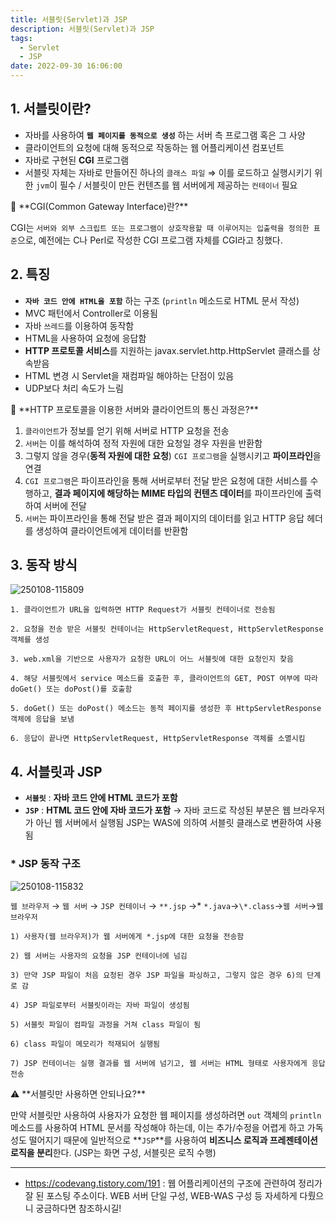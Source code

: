 ```yaml
---
title: 서블릿(Servlet)과 JSP
description: 서블릿(Servlet)과 JSP
tags:
  - Servlet
  - JSP
date: 2022-09-30 16:06:00
---
```


## 1. 서블릿이란?

- 자바를 사용하여 **`웹 페이지를 동적으로 생성`** 하는 서버 측 프로그램 혹은 그 사양
- 클라이언트의 요청에 대해 동적으로 작동하는 웹 어플리케이션 컴포넌트
- 자바로 구현된 **CGI** 프로그램
- 서블릿 자체는 자바로 만들어진 하나의 `클래스 파일`
  ⇒ 이를 로드하고 실행시키기 위한 `jvm`이 필수 / 서블릿이 만든 컨텐츠를 웹 서버에게 제공하는 `컨테이너` 필요

<aside>
📌 **CGI(Common Gateway Interface)란?**

CGI는 `서버와 외부 스크립트 또는 프로그램이 상호작용할 때 이루어지는 입출력을 정의한 표준`으로, 예전에는 C나 Perl로 작성한 CGI 프로그램 자체를 CGI라고 칭했다.

</aside>

## 2. 특징

- **`자바 코드 안에 HTML을 포함`** 하는 구조 (`println` 메소드로 HTML 문서 작성)
- MVC 패턴에서 Controller로 이용됨
- 자바 `쓰레드`를 이용하여 동작함
- HTML을 사용하여 요청에 응답함
- **HTTP 프로토콜 서비스**를 지원하는 javax.servlet.http.HttpServlet 클래스를 상속받음
- HTML 변경 시 Servlet을 재컴파일 해야하는 단점이 있음
- UDP보다 처리 속도가 느림

<aside>
📌 **HTTP 프로토콜을 이용한 서버와 클라이언트의 통신 과정은?**

1. `클라이언트`가 정보를 얻기 위해 서버로 HTTP 요청을 전송
2. `서버`는 이를 해석하여 정적 자원에 대한 요청일 경우 자원을 반환함
3. 그렇지 않을 경우(**동적 자원에 대한 요청**) `CGI 프로그램`을 실행시키고 **파이프라인**을 연결
4. `CGI 프로그램`은 파이프라인을 통해 서버로부터 전달 받은 요청에 대한 서비스를 수행하고, **결과 페이지에 해당하는 MIME 타입의 컨텐츠 데이터**를 파이프라인에 출력하여 서버에 전달
5. `서버`는 파이프라인을 통해 전달 받은 결과 페이지의 데이터를 읽고 HTTP 응답 헤더를 생성하여 클라이언트에게 데이터를 반환함

</aside>

## 3. 동작 방식

![250108-115809](/mdx/servlet-and-jsp/250108-115809.png)

```
1. 클라이언트가 URL을 입력하면 HTTP Request가 서블릿 컨테이너로 전송됨

2. 요청을 전송 받은 서블릿 컨테이너는 HttpServletRequest, HttpServletResponse 객체를 생성

3. web.xml을 기반으로 사용자가 요청한 URL이 어느 서블릿에 대한 요청인지 찾음

4. 해당 서블릿에서 service 메소드를 호출한 후, 클라이언트의 GET, POST 여부에 따라 doGet() 또는 doPost()를 호출함

5. doGet() 또는 doPost() 메소드는 동적 페이지를 생성한 후 HttpServletResponse 객체에 응답을 보냄

6. 응답이 끝나면 HttpServletRequest, HttpServletResponse 객체를 소멸시킴
```

## 4. 서블릿과 JSP

- **`서블릿`**
  : **자바 코드 안에 HTML 코드가 포함**
- **`JSP`**
  : **HTML 코드 안에 자바 코드가 포함**
  → 자바 코드로 작성된 부분은 웹 브라우저가 아닌 웹 서버에서 실행됨
  JSP는 WAS에 의하여 서블릿 클래스로 변환하여 사용됨

### \* JSP 동작 구조

![250108-115832](/mdx/servlet-and-jsp/250108-115832.png)

`웹 브라우저` → `웹 서버` → `JSP 컨테이너` → `**.jsp` →* `*.java`→`\*.class`→`웹 서버`→`웹 브라우저`

```
1) 사용자(웹 브라우저)가 웹 서버에게 *.jsp에 대한 요청을 전송함

2) 웹 서버는 사용자의 요청을 JSP 컨테이너에 넘김

3) 만약 JSP 파일이 처음 요청된 경우 JSP 파일을 파싱하고, 그렇지 않은 경우 6)의 단계로 감

4) JSP 파일로부터 서블릿이라는 자바 파일이 생성됨

5) 서블릿 파일이 컴파일 과정을 거쳐 class 파일이 됨

6) class 파일이 메모리가 적재되어 실행됨

7) JSP 컨테이너는 실행 결과를 웹 서버에 넘기고, 웹 서버는 HTML 형태로 사용자에게 응답 전송
```

<aside>
⚠️ **서블릿만 사용하면 안되나요?**

만약 서블릿만 사용하여 사용자가 요청한 웹 페이지를 생성하려면 `out` 객체의 `println` 메소드를 사용하여 HTML 문서를 작성해야 하는데, 이는 추가/수정을 어렵게 하고 가독성도 떨어지기 때문에 일반적으로 **`JSP`**를 사용하여 **비즈니스 로직과 프레젠테이션 로직을 분리**한다. (JSP는 화면 구성, 서블릿은 로직 수행)

</aside>

---

- https://codevang.tistory.com/191 : 웹 어플리케이션의 구조에 관련하여 정리가 잘 된 포스팅 주소이다. WEB 서버 단일 구성, WEB-WAS 구성 등 자세하게 다뤘으니 궁금하다면 참조하시길!

